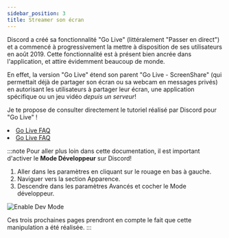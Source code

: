 ```yaml
---
sidebar_position: 3
title: Streamer son écran
---
```



Discord a créé sa fonctionnalité "Go Live" (littéralement "Passer en direct") et a commencé à progressivement la mettre à disposition de ses utilisateurs en août 2019. Cette fonctionnalité est à présent bien ancrée dans l'application, et attire évidemment beaucoup de monde.

En effet, la version "Go Live" étend son parent "Go Live - ScreenShare" (qui permettait déjà de partager son écran ou sa webcam en messages privés) en autorisant les utilisateurs à partager leur écran, une application spécifique ou un jeu vidéo _depuis un serveur_!

Je te propose de consulter directement le tutoriel réalisé par Discord pour "Go Live" !

<RocketList>
	<li>
		<a href='https://support.discordapp.com/hc/fr/articles/360040816151-Share-your-screen-with-Go-Live-Screen-Share'>
			Go Live FAQ
		</a>
		<FlagEmoji name='discord/flag_gb.svg' />
	</li>
	<li>
		<a href='https://support.discordapp.com/hc/fr/articles/360030714312-Go-Live-FAQ'>
			Go Live FAQ
		</a>
		<FlagEmoji name='discord/flag_fr.svg' />
	</li>
</RocketList>

:::note
Pour aller plus loin dans cette documentation, il est important d'activer le **Mode Développeur** sur Discord!

1. Aller dans les paramètres en cliquant sur le rouage en bas à gauche.
2. Naviguer vers la section Apparence.
3. Descendre dans les paramètres Avancés et cocher le Mode développeur.

<Image
	src='https://cdn.discordapp.com/attachments/497053573541134365/497086300935946251/mode-dev.gif'
	alt='Enable Dev Mode'
/>

Ces trois prochaines pages prendront en compte le fait que cette manipulation a été réalisée.
:::
